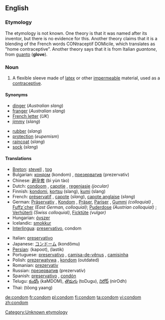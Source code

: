 ==English==

===Etymology===
The etymology is not known. One theory is that it was named after its inventor, but there is no evidence for this. Another theory claims that it is a blending of the French words CONtraceptif DOMicile, which translates as "home contraceptive". Another theory says that it is from Italian ''guantone'', from [[guanto]] ('''glove''').
[[Category:Unknown etymology]]

===Noun===
{{en-noun}}

# A flexible sleeve made of [[latex]] or other [[impermeable]] material, used as a [[contraceptive]].

====Synonyms====
{{top}}
*[[dinger]] (''Australian slang'')<!--haven't heard this since I was a kid though-->
*[[franger]] (''Australian slang'')
*[[French letter]] (''UK'')
*[[jimmy]] (''slang'')<!--where? not in collins or encarta-->
{{mid}}
*[[rubber]] (''slang'')
*[[protection]] (''eupemism'')
*[[raincoat]] (''slang'')<!--where?-->
*[[sock]] (''slang'')<!--where?-->
{{bottom}}

====Translations====
{{top}}
*[[Breton]]: [[stevell]] {{f}}, [[tog]] {{m}}
*Bulgarian: [[кондом]] (kondom) {{m}}, [[презерватив]] (prezervativ) {{m}}
*Chinese: [[避孕套]] (bì yùn tào)
*Dutch: [[condoom]] {{m}}, [[capotje]] {{n}}, [[regenjasje]] {{n}} ''(jocular)''
*Finnish: [[kondomi]], [[kortsu]] (slang), [[kumi]] (slang)
*French: [[préservatif]] {{m}}, [[capote]] {{f}} (''slang''), [[capote anglaise]] {{f}} (''slang'')
*German: [[Präservativ]] {{n}}, [[Kondom]] {{n}}, [[Präser]], [[Pariser]] , [[Gummi]] ''(colloquial)'' {{n}}, [[Fuffz´cher]] ''(East German, colloquial)''; [[Puderdose]] ''(Austrian colloquial)'' {{f}}; [[Verhüterli]] ''(Swiss colloquial)'', [[Ficktüte]] {{f}} ''(vulgar)''
*Hungarian: [[óvszer]]
*Icelandic: [[smokkur]]
*[[Interlingua]]: [[preservativo]], condom
{{mid}}
*Italian: [[preservativo]] {{m}}
*Japanese: [[コンドーム]] (kondômu)
*[[Persian]]: {{FAchar|[[کاپوت]]}} (kapoot), {{FAchar|[[لاستیک]]}} (lastik)
*Portuguese: [[preservativo]] {{m}}, [[camisa-de-vênus]] {{f}}, [[camisinha]] {{f}}
*Polish: [[prezerwatywa]] {{f}}, [[kondom]] {{m}} (outdated)
*Romanian: [[prezervativ]] {{n}}
*Russian: [[презерватив]] (prezervatív) {{m}}
*Spanish: [[preservativo]] {{m}}, [[condón]] {{m}}
*Telugu: [[కండోం]] (kaMDOM), [[తొడుగు]] (toDugu), [[నిరోధ్]] (nirOdh)
*Thai: {{THchar|[[ถุงยาง]]}} (tŏong yaang)
{{bottom}}

[[de:condom]]
[[fr:condom]]
[[pl:condom]]
[[fi:condom]]
[[ta:condom]]
[[vi:condom]]
[[zh:condom]]
